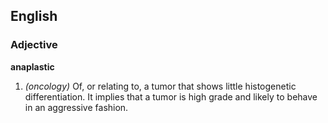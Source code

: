 ==English==
===Adjective===
'''anaplastic'''
# ''(oncology)'' Of, or relating to, a tumor that shows little histogenetic differentiation. It implies that a tumor is high grade and likely to behave in an aggressive fashion.